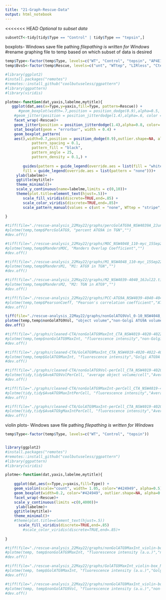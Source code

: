 ```yaml
---
title: "21-Graph-Rescue-Data"
output: html_notebook
---
```


<<<<<<< HEAD
*Optional to subset data*
```r
subsetCT<-tidy[tidy$Type == "Control" | tidy$Type == "tepsin",]

```


boxplots- Windows save file pathing
*filepathing is written for Windows*
#rename graphing file to temp based on which subset of data is desired
```r
temp$Type<-factor(temp$Type, levels=c("WT", "Control", "tepsin", "AP4E1"))
temp$BvsS<-factor(temp$Rescue, levels=c("unt", "WTtep", "LIRless", "Cterm"))

#library(ggplot2)
#install.packages("remotes")
#remotes::install_github("coolbutuseless/ggpattern")
#library(ggpattern)
#library(viridis)

plotme<-function(dat,yaxis,labelme,mytitle){
   ggplot(dat,aes(x=Type,y=yaxis,fill=Type, pattern=Rescue)) + 
      #geom_boxplot(width=.7,position = position_dodge(0.9),alpha=0.5, outlier.shape = 20, outlier.size = -1) +
    #geom_jitter(position = position_jitterdodge(1.4),alpha=.6, color = "grey") +
    facet_wrap(~Rescue)+
    geom_jitter(position = position_jitterdodge(1.4),alpha=0.8, color= "dark grey") +
    stat_boxplot(geom = "errorbar", width = 0.4) +
    geom_boxplot_pattern(
    aes(),width=0.7,position = position_dodge(0.9),outlier.shape=NA, alpha=0.5,
            pattern_spacing = 0.1,
            pattern_fill = "black",
            pattern_angle = 25,
            pattern_density = 0.1,) + 
    
        guides(pattern = guide_legend(override.aes = list(fill = "white")),
        fill = guide_legend(override.aes = list(pattern = "none")))+
     ylab(labelme)+
     ggtitle(mytitle)+
     theme_minimal()+
     scale_y_continuous(name=labelme,limits = c(0,10))+
     theme(plot.title=element_text(hjust=.5))+
        scale_fill_viridis(discrete=TRUE,end=.85) +
        scale_color_viridis(discrete=TRUE,end=.85)+
        scale_pattern_manual(values = c(unt = "none", WTtep = "stripe", LIRless = "circle", Cterm = "weave"))
  
}

#tiff(file="./rescue-analysis_22May22/graphs/percGolATG9A_NSW4039A_2Jun22.tiff",width=3000,height=8000,res=600)
#plotme(temp,temp$PercGolATG9, "percent ATG9A in TGN","")
#dev.off()

#tiff(file="./rescue-analysis_22May22/graphs/MOC_NSW4048_110-myc_15Sep22.tiff",width=3000,height=5000,res=600)
#plotme(temp,temp$MandersMOC, "Manders Overlap Coefficient","")
#dev.off()

#tiff(file="./rescue-analysis_22May22/graphs/M1_NSW4048_110-myc_15Sep22.tiff",width=3000,height=5000,res=600)
#plotme(temp,temp$MandersM1, "M1: ATG9 in TGN","")
#dev.off()

#tiff(file="./rescue-analysis_22May22/graphs/M2_NSW4039-4040_16Jul22.tiff",width=3000,height=5000,res=600)
#plotme(temp,temp$MandersM2, "M2: TGN in ATG9","")
#dev.off()

#tiff(file="./rescue-analysis_22May22/graphs/PCC-ATG9A_NSW4039-4040-4041_14Jul22.tiff",width=3000,height=5000,res=600)
#plotme(temp,temp$PearsonCoeff, "Pearson's correlation coefficient","ATG9A co-localization with TGN")
#dev.off()

tiff(file="./rescue-analysis_22May22/graphs/nonGolATG9Vol_0-10_NSW4048_15Sep22.tiff",width=3000,height=5000,res=600)
plotme(temp,temp$nonGolATG9Vol, "object volume","non-Golgi ATG9A volume")
dev.off()

#tiff(file="./graphs/cleaned-CTA/nonGolATG9MaxInt_CTA_NSW4019-4020-4022-4026_3Mar22.tiff",width=2000,height=3000,res=600)
#plotme(temp,temp$nonGolATG9MaxInt, "fluorescence intensity","non-Golgi ATG9A Max Intensity")
#dev.off()

#tiff(file="./graphs/cleaned-CTA/GolATG9MaxInt_CTA_NSW4019-4020-4022-4026_3Mar22.tiff",width=2000,height=3000,res=600)
#plotme(temp,temp$GolATG9MaxInt, "fluorescence intensity","Golgi ATG9A Max Intensity")
#dev.off()

#tiff(file="./graphs/cleaned-CTA/nonGolATG9Vol-perCell_CTA_NSW4019-4020-4022-4026_3Mar22.tiff",width=1800,height=2500,res=600)
#plotme(tidy,tidy$AveATG9VolPerCell, "average object volume/cell","Average non-Golgi ATG9A volume/cell")
#dev.off()

#tiff(file="./graphs/cleaned-CTA/nonGolATG9MaxInt-perCell_CTA_NSW4019-4020-4022-4026_3Mar22.tiff",width=2000,height=3000,res=600)
#plotme(tidy,tidy$AveATG9MaxIntPerCell, "fluorescence intensity","Average non-Golgi ATG9A Max Intensity/cell")
#dev.off()

#tiff(file="./graphs/cleaned-CTA/GolATG9MaxInt-perCell_CTA_NSW4019-4020-4022-4026_3Mar22.tiff",width=2000,height=3000,res=600)
#plotme(tidy,tidy$AveATG9gMaxIntPerCell, "fluorescence intensity","Average Golgi ATG9A Max Intensity/cell")
#dev.off()

```

violin plots- Windows save file pathing
*filepathing is written for Windows*
```r
temp$Type<-factor(temp$Type, levels=c("WT", "Control", "tepsin"))


library(ggplot2)
#install.packages("remotes")
#remotes::install_github("coolbutuseless/ggpattern")
#library(ggpattern)
#library(viridis)

plotme<-function(dat,yaxis,labelme,mytitle){
  
    ggplot(dat,aes(x=Type,y=yaxis,fill=Type)) +
    geom_violin(scale="count", width= 1.05, color="#424949", alpha=0.5) +
    geom_boxplot(width=0.2, color="#424949", outlier.shape=NA, alpha=0.2) +
    facet_wrap(~Rescue)+
    scale_y_continuous(limits =c(0,4000))+
     ylab(labelme)+
    ggtitle(mytitle)+
    theme_minimal()+
    #theme(plot.title=element_text(hjust=.5))
      scale_fill_viridis(discrete=TRUE,end=.85)
        #scale_color_viridis(discrete=TRUE,end=.85)+
        
}

#tiff(file="./rescue-analysis_22May22/graphs/nonGolATG9MaxInt_violin-box_NSW4048_15Sep22.tiff",width=10000,height=8000,res=600)
#plotme(temp, temp$nonGolATG9MaxInt, "fluorescence intensity (a.u.)","non-Golgi ATG9A Max Intensity")
#dev.off()

#tiff(file="./rescue-analysis_22May22/graphs/GolATG9MaxInt_violin-box_NSW4048_15Sep22.tiff",width=10000,height=8000,res=600)
#plotme(temp, temp$GolATG9MaxInt, "fluorescence intensity (a.u.)","Golgi ATG9A Max Intensity")
#dev.off()

#tiff(file="./rescue-analysis_22May22/graphs/nonGolATG9MaxInt_violin-box_NSW4039A_2Jun22.tiff",width=8000,height=10000,res=600)
#plotme(temp, temp$nonGolATG9Vol, "fluorescence intensity (a.u.)","non-Golgi ATG9A volume")
#dev.off()

```

